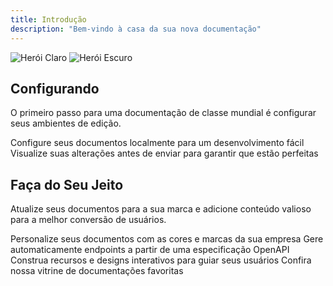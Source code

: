 ```yaml
---
title: Introdução
description: "Bem-vindo à casa da sua nova documentação"
---
```


<img
  className="block dark:hidden"
  src="/images/hero-light.svg"
  alt="Herói Claro"
/>
<img
  className="hidden dark:block"
  src="/images/hero-dark.svg"
  alt="Herói Escuro"
/>

## Configurando

O primeiro passo para uma documentação de classe mundial é configurar seus ambientes de edição.

<CardGroup cols={2}>
  <Card
    title="Edite Seus Docs"
    icon="pen-to-square"
    href="https://mintlify.com/docs/quickstart"
  >
    Configure seus documentos localmente para um desenvolvimento fácil
  </Card>
  <Card
    title="Visualize Alterações"
    icon="image"
    href="https://mintlify.com/docs/development"
  >
    Visualize suas alterações antes de enviar para garantir que estão perfeitas
  </Card>
</CardGroup>

## Faça do Seu Jeito

Atualize seus documentos para a sua marca e adicione conteúdo valioso para a melhor conversão de usuários.

<CardGroup cols={2}>
  <Card
    title="Personalize o Estilo"
    icon="palette"
    href="https://mintlify.com/docs/settings/global"
  >
    Personalize seus documentos com as cores e marcas da sua empresa
  </Card>
  <Card
    title="Referencie APIs"
    icon="code"
    href="https://mintlify.com/docs/api-playground/openapi"
  >
    Gere automaticamente endpoints a partir de uma especificação OpenAPI
  </Card>
  <Card
    title="Adicione Componentes"
    icon="screwdriver-wrench"
    href="https://mintlify.com/docs/components/accordion"
  >
    Construa recursos e designs interativos para guiar seus usuários
  </Card>
  <Card
    title="Busque Inspiração"
    icon="stars"
    href="https://mintlify.com/customers"
  >
    Confira nossa vitrine de documentações favoritas
  </Card>
</CardGroup>
